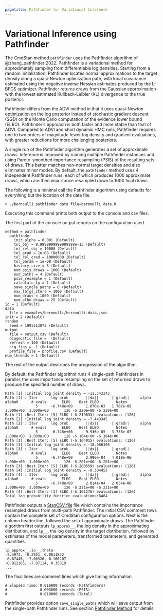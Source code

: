 ```yaml
---
pagetitle: Pathfinder for Variational Inference
---
```


# Variational Inference using Pathfinder {#pathfinder-intro}

The CmdStan method `pathfinder` uses the Pathfinder algorithm of
@zhang_pathfinder:2022.  Pathfinder is a variational method for
approximately sampling from differentiable log densities. Starting
from a random initialization, Pathfinder locates normal approximations
to the target density along a quasi-Newton optimization path, with
local covariance estimated using the negative inverse Hessian estimates
produced by the L-BFGS optimizer.  Pathfinder returns draws from the
Gaussian approximation with the lowest estimated Kullback-Leibler (KL)
divergence to the true posterior.

Pathfinder differs from the ADVI method in that it uses quasi-Newton
optimization on the log posterior instead of stochastic gradient
descent (SGD) on the Monte Carlo computation of the evidence lower
bound (ELBO).  Pathfinder's approach is both faster and more stable
than that of ADVI.  Compared to ADVI and short dynamic HMC runs,
Pathfinder requires one to two orders of magnitude fewer log density
and gradient evaluations, with greater reductions for more challenging
posteriors.

A single run of the Pathfinder algorithm generates a set of
approximate draws.  Inference is improved by running multiple
Pathfinder instances and using Pareto-smoothed importance resampling
(PSIS) of the resulting sets of draws.  This better matches non-normal
target densities and also eliminates minor modes.  By default, the
`pathfinder` method uses 4 independent Pathfinder runs, each of which
produces 1000 approximate draws, which are then importance resampled
down to 1000 final draws.

The following is a minimal call the Pathfinder algorithm using
defaults for everything but the location of the data file.

```
> ./bernoulli pathfinder data file=bernoulli.data.R
```

Executing this command prints both output to the console and csv files.

The first part of the console output reports on the configuration used.
```
method = pathfinder
  pathfinder
    init_alpha = 0.001 (Default)
    tol_obj = 9.9999999999999998e-13 (Default)
    tol_rel_obj = 10000 (Default)
    tol_grad = 1e-08 (Default)
    tol_rel_grad = 10000000 (Default)
    tol_param = 1e-08 (Default)
    history_size = 5 (Default)
    num_psis_draws = 1000 (Default)
    num_paths = 4 (Default)
    psis_resample = 1 (Default)
    calculate_lp = 1 (Default)
    save_single_paths = 0 (Default)
    max_lbfgs_iters = 1000 (Default)
    num_draws = 1000 (Default)
    num_elbo_draws = 25 (Default)
id = 1 (Default)
data
  file = examples/bernoulli/bernoulli.data.json
init = 2 (Default)
random
  seed = 1995513073 (Default)
output
  file = output.csv (Default)
  diagnostic_file =  (Default)
  refresh = 100 (Default)
  sig_figs = -1 (Default)
  profile_file = profile.csv (Default)
num_threads = 1 (Default)
```
The rest of the output describes the progression of the algorithm.

By default, the Pathfinder algorithm runs 4 single-path Pathfinders in
parallel, the uses importance resampling on the set of returned draws
to produce the specified number of draws.
```
Path [1] :Initial log joint density = -11.543343
Path [1] : Iter      log prob        ||dx||      ||grad||     alpha      alpha0      # evals       ELBO    Best ELBO        Notes
              5      -6.748e+00      1.070e-03   1.707e-05    1.000e+00  1.000e+00       126 -6.220e+00 -6.220e+00
Path [1] :Best Iter: [5] ELBO (-6.219833) evaluations: (126)
Path [2] :Initial log joint density = -7.443345
Path [2] : Iter      log prob        ||dx||      ||grad||     alpha      alpha0      # evals       ELBO    Best ELBO        Notes
              5      -6.748e+00      9.936e-05   3.738e-07    1.000e+00  1.000e+00       126 -6.164e+00 -6.164e+00
Path [2] :Best Iter: [5] ELBO (-6.164015) evaluations: (126)
Path [3] :Initial log joint density = -18.986308
Path [3] : Iter      log prob        ||dx||      ||grad||     alpha      alpha0      # evals       ELBO    Best ELBO        Notes
              5      -6.748e+00      2.996e-04   4.018e-06    1.000e+00  1.000e+00       126 -6.201e+00 -6.201e+00
Path [3] :Best Iter: [5] ELBO (-6.200559) evaluations: (126)
Path [4] :Initial log joint density = -8.304453
Path [4] : Iter      log prob        ||dx||      ||grad||     alpha      alpha0      # evals       ELBO    Best ELBO        Notes
              5      -6.748e+00      2.814e-04   2.034e-06    1.000e+00  1.000e+00       126 -6.221e+00 -6.221e+00
Path [4] :Best Iter: [3] ELBO (-6.161276) evaluations: (126)
Total log probability function evaluations:8404
```

Pathfinder outputs a [StanCSV file](pathfinder_config.Rmd#pathfinder_csv) file which
contains the importance resampled draws from multi-path Pathfinder.
The initial CSV comment rows contain the complete set of CmdStan
configuration options.  Next is the column header line, followed the
set of approximate draws.  The Pathfinder algorithm first outputs
`lp_approx__`, the log density in the approximating distribution, and
`lp__`, the log density in the target distribution, followed by
estimates of the model parameters, transformed parameters, and
generated quantities.
```
lp_approx__,lp__,theta
-2.4973, -8.2951, 0.0811852
-0.87445, -7.06526, 0.160207
-0.812285, -7.07124, 0.35819
...
```

The final lines are comment lines which give timing information.
```
# Elapsed Time: 0.016000 seconds (Pathfinders)
#               0.003000 seconds (PSIS)
#               0.019000 seconds (Total)
```

Pathfinder provides option `save_single_paths` which will save output
from the single-path Pathfinder runs.
See section [Pathfinder Method](pathfinder_config.Rmd) for details.
